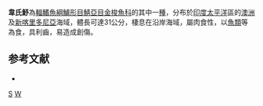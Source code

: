 {{Speciesbox
| taxon = Sphyraena waitii
| status = NE
| status_system = IUCN3.1
| binomial_authority = [[Ogilby|Ogilby]], 1908
| synonyms = *''Sphyraena waitei''<br /><small>Ogilby, 1908</small>
*''Sphyraena waiteii''<br /><small>Ogilby, 1908</small>
*''Sphyraena waittei''<br /><small>Ogilby, 1908</small>
}}
'''韋氏魣'''為[[輻鰭魚綱|輻鰭魚綱]][[鱸形目|鱸形目]][[鯖亞目|鯖亞目]][[金梭魚科|金梭魚科]]的其中一[[種|種]]，分布於[[印度|印度]][[太平洋|太平洋]]區的[[澳洲|澳洲]]及[[新喀里多尼亞|新喀里多尼亞]]海域，體長可達31公分，棲息在沿岸海域，屬肉食性，以[[魚類|魚類]]等為食，具利齒，易造成創傷。

== 参考文献 ==
{{reflist}}
*{{FishBase_species|genus=Sphyraena|species=waitii|year=2012|month=7}}

{{taxonbar}}
[[Category:1908年描述的鱼类|S]]
[[Category:魣屬|W]]